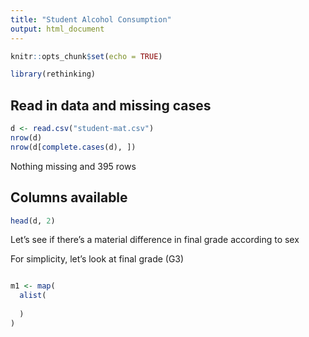 ```yaml
---
title: "Student Alcohol Consumption"
output: html_document
---
```


```r
knitr::opts_chunk$set(echo = TRUE)
```

```r
library(rethinking)
```

## Read in data and missing cases
```r
d <- read.csv("student-mat.csv")
nrow(d)
nrow(d[complete.cases(d), ])
```
Nothing missing and 395 rows

## Columns available
```r
head(d, 2)
```

Let's see if there's a material difference in final grade according to sex

For simplicity, let's look at final grade (G3)
```r

```

```r
m1 <- map(
  alist(
    
  )
)
```

